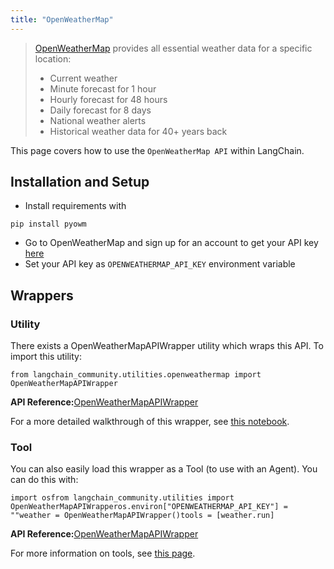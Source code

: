 ```yaml
---
title: "OpenWeatherMap"
---
```


> [OpenWeatherMap](https://openweathermap.org/api/) provides all essential weather data for a specific location:
>
> * Current weather
> * Minute forecast for 1 hour
> * Hourly forecast for 48 hours
> * Daily forecast for 8 days
> * National weather alerts
> * Historical weather data for 40+ years back

This page covers how to use the `OpenWeatherMap API` within LangChain.

## Installation and Setup

* Install requirements with

```
pip install pyowm
```

* Go to OpenWeatherMap and sign up for an account to get your API key [here](https://openweathermap.org/api/)
* Set your API key as `OPENWEATHERMAP_API_KEY` environment variable

## Wrappers

### Utility

There exists a OpenWeatherMapAPIWrapper utility which wraps this API. To import this utility:

```
from langchain_community.utilities.openweathermap import OpenWeatherMapAPIWrapper
```

**API Reference:**[OpenWeatherMapAPIWrapper](https://python.langchain.com/api_reference/community/utilities/langchain_community.utilities.openweathermap.OpenWeatherMapAPIWrapper.html)

For a more detailed walkthrough of this wrapper, see [this notebook](/src/oss/integrations/tools/openweathermap).

### Tool

You can also easily load this wrapper as a Tool (to use with an Agent). You can do this with:

```
import osfrom langchain_community.utilities import OpenWeatherMapAPIWrapperos.environ["OPENWEATHERMAP_API_KEY"] = ""weather = OpenWeatherMapAPIWrapper()tools = [weather.run]
```

**API Reference:**[OpenWeatherMapAPIWrapper](https://python.langchain.com/api_reference/community/utilities/langchain_community.utilities.openweathermap.OpenWeatherMapAPIWrapper.html)

For more information on tools, see [this page](/src/oss/how_to/tools_builtin).
